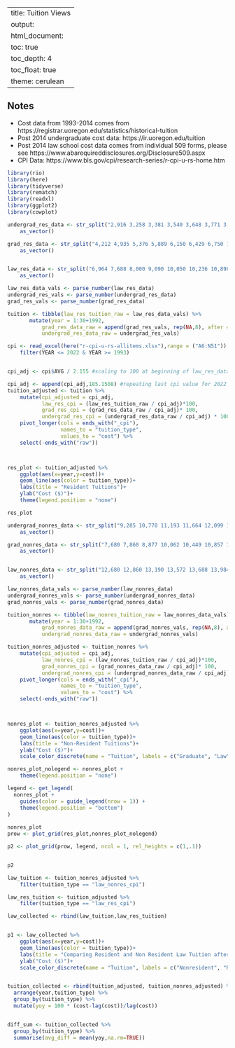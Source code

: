  
---
title: Tuition Views
output:
  html_document:
    toc: true
    toc_depth: 4
    toc_float: true  
    theme: cerulean
--- 

## Notes
- Cost data from 1993-2014 comes from https://registrar.uoregon.edu/statistics/historical-tuition
- Post 2014 undergraduate cost data: https://ir.uoregon.edu/tuition
- Post 2014 law school cost data comes from individual 509 forms, please see https://www.abarequireddisclosures.org/Disclosure509.aspx
- CPI Data: https://www.bls.gov/cpi/research-series/r-cpi-u-rs-home.htm

```r
library(rio)
library(here)
library(tidyverse)
library(rematch)
library(readxl)
library(ggplot2)
library(cowplot)

undergrad_res_data <- str_split("2,916 3,258 3,381 3,540 3,648 3,771 3,810 3,819 4,071 4,723 5,039 5,670 5,805 5,970 6,168 6,485 7,430 8,190 8,789 9,310 9,703 9,918 10,289 10,762 11,571 11,898 12,720 13,856 14,421 15,054",pattern = " ") %>% 
    as_vector()

grad_res_data <- str_split("4,212 4,935 5,376 5,889 6,150 6,429 6,750 7,056 7,497 8,134 8,958 9,918 10,548 11,055 11,577 12,144 12,698 13,383 14,198 14,530 15,307 15,552", pattern = " ") %>% 
    as_vector()


law_res_data <- str_split("6,964 7,688 8,000 9,090 10,050 10,236 10,898 11,204 12,244 13,459 15,202 16,156 17,792 18,690 19,596 20,570 22,330 24,031 26,062 28,354 29,492 30,586, 31,506 32,474 33,922 35,418 35,604 39,229 40,821 42,840",pattern =  " ") %>% 
    as_vector()

law_res_data_vals <- parse_number(law_res_data)
undergrad_res_vals <- parse_number(undergrad_res_data)
grad_res_vals <- parse_number(grad_res_data)

tuition <- tibble(law_res_tuition_raw = law_res_data_vals) %>% 
       mutate(year = 1:30+1992,
           grad_res_data_raw = append(grad_res_vals, rep(NA,8), after = 22),
           undergrad_res_data_raw = undergrad_res_vals)

cpi <- read_excel(here("r-cpi-u-rs-allitems.xlsx"),range = ("A6:N51")) %>% 
    filter(YEAR <= 2022 & YEAR >= 1993)


cpi_adj <- cpi$AVG / 2.155 #scaling to 100 at beginning of law_res_dataset.

cpi_adj <- append(cpi_adj,185.1508) #repeating last cpi value for 2022 data
tuition_adjusted <- tuition %>% 
    mutate(cpi_adjusted = cpi_adj,
           law_res_cpi = (law_res_tuition_raw / cpi_adj)*100,
           grad_res_cpi = (grad_res_data_raw / cpi_adj)* 100,
           undergrad_res_cpi = (undergrad_res_data_raw / cpi_adj) * 100) %>% 
    pivot_longer(cols = ends_with("_cpi"),
                 names_to = "tuition_type",
                 values_to = "cost") %>% 
    select(-ends_with("raw"))



res_plot <- tuition_adjusted %>% 
    ggplot(aes(x=year,y=cost))+
    geom_line(aes(color = tuition_type))+
    labs(title = "Resident Tuitions")+
    ylab("Cost ($)")+
    theme(legend.position = "none")

res_plot
```
```r
undergrad_nonres_data <- str_split("9,285 10,770 11,193 11,664 12,099 12,555 13,197 13,839 14,493 16,252 16,938 17,646 18,201 18,768 19,332 20,242 23,720 25,830 27,653 28,660 29,788 30,888 32,024 33,442 34,611 35,478 36,615 39,308 40,465 41,699",pattern = " ") %>% 
    as_vector()

grad_nonres_data <- str_split("7,680 7,860 8,877 10,062 10,449 10,857 11,409 11,958 12,645 13,540 13,734 14,211 15,138 15,591 16,341 17,166 17,990 19,350 20,597 22,198 23,839 24,759", pattern = " ") %>% 
    as_vector()


law_nonres_data <- str_split("12,680 12,860 13,190 13,572 13,688 13,984 14,844 15,356 16,604 18,037 19,122 20,458 22,400 23,262 24,396 25,610 27,820 29,953 32,506 35,374 36,746 38,056 39,210 40,394 42,166 44,022 45,961 49,093 51,081 53,622",pattern =  " ") %>% 
    as_vector()

law_nonres_data_vals <- parse_number(law_nonres_data)
undergrad_nonres_vals <- parse_number(undergrad_nonres_data)
grad_nonres_vals <- parse_number(grad_nonres_data)

tuition_nonres <- tibble(law_nonres_tuition_raw = law_nonres_data_vals) %>% 
       mutate(year = 1:30+1992,
           grad_nonres_data_raw = append(grad_nonres_vals, rep(NA,8), after = 22),
           undergrad_nonres_data_raw = undergrad_nonres_vals)

tuition_nonres_adjusted <- tuition_nonres %>% 
    mutate(cpi_adjusted = cpi_adj,
           law_nonres_cpi = (law_nonres_tuition_raw / cpi_adj)*100,
           grad_nonres_cpi = (grad_nonres_data_raw / cpi_adj)* 100,
           undergrad_nonres_cpi = (undergrad_nonres_data_raw / cpi_adj) * 100) %>% 
    pivot_longer(cols = ends_with("_cpi"),
                 names_to = "tuition_type",
                 values_to = "cost") %>% 
    select(-ends_with("raw"))



nonres_plot <- tuition_nonres_adjusted %>% 
    ggplot(aes(x=year,y=cost))+
    geom_line(aes(color = tuition_type))+
    labs(title = "Non-Resident Tuitions")+
    ylab("Cost ($)")+
    scale_color_discrete(name = "Tuition", labels = c("Graduate", "Law", "Undergraduate"))

nonres_plot_nolegend <- nonres_plot +
    theme(legend.position = "none")

legend <- get_legend(
  nonres_plot + 
    guides(color = guide_legend(nrow = 1)) +
    theme(legend.position = "bottom")
)
    
nonres_plot
prow <- plot_grid(res_plot,nonres_plot_nolegend)

p2 <- plot_grid(prow, legend, ncol = 1, rel_heights = c(1,.1))


p2


```
```r

law_tuition <- tuition_nonres_adjusted %>% 
    filter(tuition_type == "law_nonres_cpi")

law_res_tuition <- tuition_adjusted %>% 
    filter(tuition_type == "law_res_cpi")

law_collected <- rbind(law_tuition,law_res_tuition)


p1 <- law_collected %>% 
    ggplot(aes(x=year,y=cost))+
    geom_line(aes(color = tuition_type))+
    labs(title = "Comparing Resident and Non Resident Law Tuition after adjustment.")+
    ylab("Cost ($)")+
    scale_color_discrete(name = "Tuition", labels = c("Nonresident", "Resident"))


tuition_collected <- rbind(tuition_adjusted, tuition_nonres_adjusted) %>% 
  arrange(year,tuition_type) %>% 
  group_by(tuition_type) %>% 
  mutate(yoy = 100 * (cost-lag(cost))/lag(cost))


diff_sum <- tuition_collected %>% 
  group_by(tuition_type) %>% 
  summarise(avg_diff = mean(yoy,na.rm=TRUE))


```

